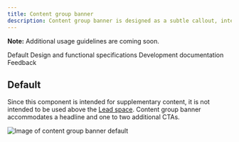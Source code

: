 ```yaml
---
title: Content group banner
description: Content group banner is designed as a subtle callout, intended for tangential information or announcements that are supplementary to the page's primary focus.
---
```



<ComponentDescription name="Content group banner" type="layout" />

<InlineNotification>

**Note:** Additional usage guidelines are coming soon.

</InlineNotification>

<AnchorLinks>

<AnchorLink>Default</AnchorLink>
<AnchorLink>Design and functional specifications</AnchorLink>
<AnchorLink>Development documentation</AnchorLink>
<AnchorLink>Feedback</AnchorLink>

</AnchorLinks>

## Default

Since this component is intended for supplementary content, it is not intended to be used above the [Lead space](https://www.ibm.com/standards/carbon/components/leadspace). Content group banner accommodates a headline and one to two additional CTAs.

![Image of content group banner default](../../images/component/content-group-banner/default.jpg)

<ComponentFooter name="Content group banner" type="layout" />
